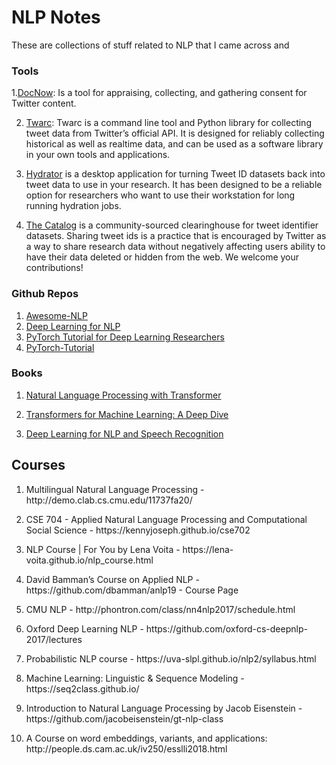 # NLP Notes

These are collections of stuff related to NLP that I came across and 

### Tools

1.[DocNow](https://www.docnow.io): Is a tool for appraising, collecting, and gathering consent for Twitter content. 

2. [Twarc](https://twarc-project.readthedocs.io/en/latest/): Twarc is a command line tool and Python library for collecting tweet data from Twitter's official API. It is designed for reliably collecting historical as well as realtime data, and can be used as a software library in your own tools and applications.

3. [Hydrator](https://github.com/DocNow/hydrator/releases) is a desktop application for turning Tweet ID datasets back into tweet data to use in your research. It has been designed to be a reliable option for researchers who want to use their workstation for long running hydration jobs.

4. [The Catalog](https://catalog.docnow.io) is a community-sourced clearinghouse for tweet identifier datasets. Sharing tweet ids is a practice that is encouraged by Twitter as a way to share research data without negatively affecting users ability to have their data deleted or hidden from the web. We welcome your contributions!





### Github Repos

1. [Awesome-NLP](https://github.com/keon/awesome-nlp)
2. [Deep Learning for NLP](https://github.com/rguthrie3/DeepLearningForNLPInPytorch)
3. [PyTorch Tutorial for Deep Learning Researchers](https://github.com/yunjey/pytorch-tutorial) 
4. [PyTorch-Tutorial](https://github.com/MorvanZhou/PyTorch-Tutorial)


### Books

1. [Natural Language Processing with Transformer](https://www.amazon.com/Natural-Language-Processing-Transformers-Applications/dp/1098103246/ref=pd_sbs_sccl_1_1/144-6615835-8376765?pd_rd_w=SZQHB&content-id=amzn1.sym.3676f086-9496-4fd7-8490-77cf7f43f846&pf_rd_p=3676f086-9496-4fd7-8490-77cf7f43f846&pf_rd_r=M55G98JS2G7BQXY1RNRB&pd_rd_wg=ho0LC&pd_rd_r=9413ac42-514f-4af5-8451-a055378f4e2c&pd_rd_i=1098103246&psc=1)

2. [Transformers for Machine Learning: A Deep Dive](https://www.amazon.com/Transformers-Machine-Learning-Chapman-Recognition/dp/0367771659#customerReviews)

3. [Deep Learning for NLP and Speech Recognition](https://www.amazon.com/Deep-Learning-NLP-Speech-Recognition/dp/3030145980/ref=cm_cr_arp_d_product_top?ie=UTF8)


## Courses

1. Multilingual Natural Language Processing - http://demo.clab.cs.cmu.edu/11737fa20/

2. CSE 704 - Applied Natural Language Processing and Computational Social Science - https://kennyjoseph.github.io/cse702

3. NLP Course | For You by Lena Voita - https://lena-voita.github.io/nlp_course.html


4. David Bamman's Course on Applied NLP - https://github.com/dbamman/anlp19 - Course Page

5. CMU NLP - http://phontron.com/class/nn4nlp2017/schedule.html

6. Oxford Deep Learning NLP - https://github.com/oxford-cs-deepnlp-2017/lectures

7. Probabilistic NLP course - https://uva-slpl.github.io/nlp2/syllabus.html

8.  Machine Learning: Linguistic & Sequence Modeling - https://seq2class.github.io/

9. Introduction to Natural Language Processing by Jacob Eisenstein - https://github.com/jacobeisenstein/gt-nlp-class

10. A Course on word embeddings, variants, and applications: http://people.ds.cam.ac.uk/iv250/esslli2018.html



